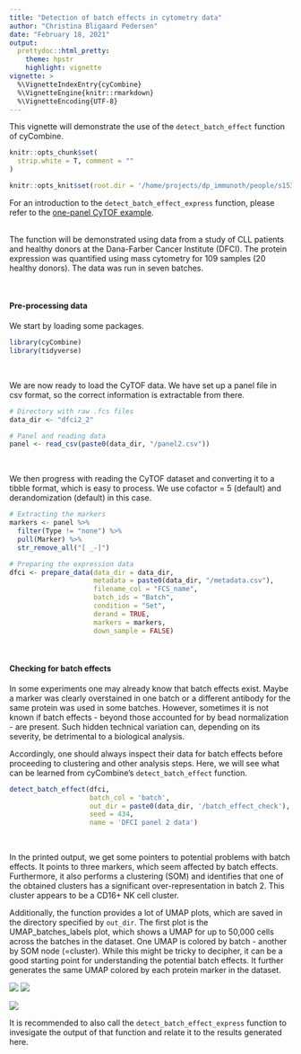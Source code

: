 ```yaml
---
title: "Detection of batch effects in cytometry data"
author: "Christina Bligaard Pedersen"
date: "February 18, 2021"
output: 
  prettydoc::html_pretty:
    theme: hpstr
    highlight: vignette
vignette: >
  %\VignetteIndexEntry{cyCombine}
  %\VignetteEngine{knitr::rmarkdown}
  %\VignetteEncoding{UTF-8}
---
```


This vignette will demonstrate the use of the `detect_batch_effect` function of cyCombine.


```r
knitr::opts_chunk$set(
  strip.white = T, comment = ""
)

knitr::opts_knit$set(root.dir = '/home/projects/dp_immunoth/people/s153398/cyCombine/_data/')

```

For an introduction to the `detect_batch_effect_express` function, please refer to the [one-panel CyTOF example](https://htmlpreview.github.io/?https://github.com/shdam/cyCombine/blob/master/vignettes/CyTOF_1panel.html).

<br>
The function will be demonstrated using data from a study of CLL patients and healthy donors at the Dana-Farber Cancer Institute (DFCI). The protein expression was quantified using mass cytometry for 109 samples (20 healthy donors). The data was run in seven batches.

<br>

#### Pre-processing data

We start by loading some packages.

```r
library(cyCombine)
library(tidyverse)

```


<br>

We are now ready to load the CyTOF data. We have set up a panel file in csv format, so the correct information is extractable from there.

```r
# Directory with raw .fcs files
data_dir <- "dfci2_2"

# Panel and reading data
panel <- read_csv(paste0(data_dir, "/panel2.csv"))

```

<br>

We then progress with reading the CyTOF dataset and converting it to a tibble format, which is easy to process. We use cofactor = 5 (default) and derandomization (default) in this case.


```r
# Extracting the markers
markers <- panel %>%
  filter(Type != "none") %>%
  pull(Marker) %>%
  str_remove_all("[ _-]")

# Preparing the expression data
dfci <- prepare_data(data_dir = data_dir,
                     metadata = paste0(data_dir, "/metadata.csv"),
                     filename_col = "FCS_name",
                     batch_ids = "Batch",
                     condition = "Set",
                     derand = TRUE,
                     markers = markers,
                     down_sample = FALSE)

```

<br>

#### Checking for batch effects
In some experiments one may already know that batch effects exist. Maybe a marker was clearly overstained in one batch or a different antibody for the same protein was used in some batches. However, sometimes it is not known if batch effects - beyond those accounted for by bead normalization - are present. Such hidden technical variation can, depending on its severity, be detrimental to a biological analysis. 

Accordingly, one should always inspect their data for batch effects before proceeding to clustering and other analysis steps. Here, we will see what can be learned from cyCombine's `detect_batch_effect` function.

```r
detect_batch_effect(dfci,
                    batch_col = 'batch',
                    out_dir = paste0(data_dir, '/batch_effect_check'), 
                    seed = 434,
                    name = 'DFCI panel 2 data')

```
<br>

In the printed output, we get some pointers to potential problems with batch effects. It points to three markers, which seem affected by batch effects. Furthermore, it also performs a clustering (SOM) and identifies that one of the obtained clusters has a significant over-representation in batch 2. This cluster appears to be a CD16+ NK cell cluster. 


Additionally, the function provides a lot of UMAP plots, which are saved in the directory specified by `out_dir`. The first plot is the UMAP_batches_labels plot, which shows a UMAP for up to 50,000 cells across the batches in the dataset. One UMAP is colored by batch - another by SOM node (=cluster). While this might be tricky to decipher, it can be a good starting point for understanding the potential batch effects. It further generates the same UMAP colored by each protein marker in the dataset. 

![](images/UMAP_batches_labels.png)
![](images/UMAP_batches_labelsCD56.png)

![](images/UMAP_batches_labelsCD16.png)

It is recommended to also call the `detect_batch_effect_express` function to invesigate the output of that function and relate it to the results generated here.
<br>

